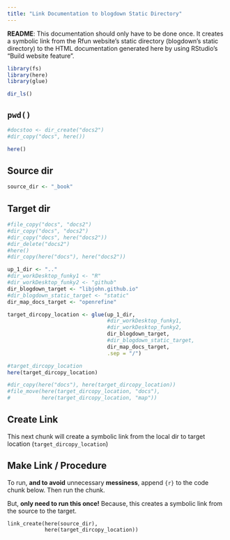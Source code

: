 ```yaml
---
title: "Link Documentation to blogdown Static Directory"
---
```


**README**: This documentation should only have to be done once.  It creates a symbolic link from the Rfun website's static directory (blogdown's static directory) to the HTML documentation generated here by using RStudio's "Build website feature".



```r
library(fs)
library(here)
library(glue)
```

```r
dir_ls()
```

## `pwd()`
```r
#docstoo <- dir_create("docs2")
#dir_copy("docs", here())

here()
```

## Source dir

```r
source_dir <- "_book"
```

## Target dir

```r
#file_copy("docs", "docs2")
#dir_copy("docs", "docs2")
#dir_copy("docs", here("docs2"))
#dir_delete("docs2")
#here()
#dir_copy(here("docs"), here("docs2"))

up_1_dir <- ".."
#dir_workDesktop_funky1 <- "R"
#dir_workDesktop_funky2 <- "github"
dir_blogdown_target <- "libjohn.github.io" 
#dir_blogdown_static_target <- "static"
dir_map_docs_target <- "openrefine"

target_dircopy_location <- glue(up_1_dir,
                                #dir_workDesktop_funky1,
                                #dir_workDesktop_funky2,
                                dir_blogdown_target,
                                #dir_blogdown_static_target,
                                dir_map_docs_target,
                                .sep = "/")

#target_dircopy_location
here(target_dircopy_location)

#dir_copy(here("docs"), here(target_dircopy_location))
#file_move(here(target_dircopy_location, "docs"), 
#          here(target_dircopy_location, "map"))
```

## Create Link

This next chunk will create a symbolic link from the local dir to target location (`target_dircopy_location`)

## Make Link / Procedure

To run, **and to avoid** unnecessary **messiness**, append `{r}` to the code chunk below.  Then run the chunk.  

But, **only need to run this once!**   Because, this creates a symbolic link from the source to the target.


```
link_create(here(source_dir),
            here(target_dircopy_location))
```

